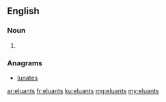 ==English==

===Noun===
{{head|en|plural}}

# {{plural of|eluant|lang=en|nocat=1}}

===Anagrams===
* [[lunates#English|lunates]]

[[ar:eluants]]
[[fr:eluants]]
[[ku:eluants]]
[[mg:eluants]]
[[my:eluants]]